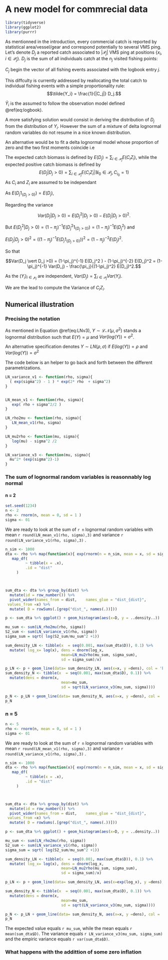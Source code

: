 # A new model for commrecial data

```r
library(tidyverse)
library(ggplot2)
library(purrr)
```

As mentionned in the introduction, every  commercial catch is reported by statistical area/vessel/gear and correspond potentially to several VMS ping.
Let's denote $D_j$  a reported catch associated to $|\mathcal{P}_j|$ VMS ping at positions $\left\lbrace x_i, i\in \mathcal{P}_j \right\rbrace$. $D_j$ is the sum of all individuals catch at the $n_j$ visited fishing points:

\begin{equation}
  D_{j} = \sum_{i \in  C_j} Y_i,
  (\#eq:logbook)
\end{equation} 

$C_j$ begin the vector of all fishing events associated with the logbook entry $j$. 

This diffculty is currently addressed by reallocating the total catch to individual fishing events with a simple proportionality rule:
$$\tilde{Y_i} = \frac{1}{|C_j|} D_j.$$

$\tilde{Y}_i$ is the assumed to follow the observation model defined  \@ref(eq:logbook).


A more satisfying solution would consist in deriving the distribution of $D_j$ from the distribution of $Y_i$. However the sum of a mixture of delta lognormal random variables  do not resume in a nice known distribution. 

An alternative would be to fit a delta lognormal model whose proportion of zero and the two first moments coincide i.e

\begin{align}
P(D_j = 0 \vert S, X) & = \prod_{i\in \mathcal{P}_j} P(Y_i = 0 \vert S, X),\nonumber \\
                      & = \exp{ \left \lbrace- \sum_{i\in \mathcal{P}_j} e^{\xi S(x_i)}\right \rbrace} = \pi_j.
\end{align}


The expected catch biomass is defined by $E(D_j) = \sum_{i\in \mathcal{P}_j} E(C_i Z_i),$ while the expected positive catch biomass is defined by 
$$E(D_j\vert D_j >0) =  \sum_{i\in \mathcal{P}_j} E(C_i Z_i\vert \exists i_0\in\mathcal{P}_j , C_{i_0}=1)$$
As $C_i$ and $Z_i$ are assumed to be independant 

\begin{align*}
E(D_j\vert D_j > 0) & = E(D_j 1_{ \left \lbrace D_j > 0\right\rbrace } )  / P\left ( D_j > 0\right ),   \\
& = E(D_j 1_{ \left \lbrace D_j > 0\right\rbrace } )  / \left (1-\pi_j\right).   \\
\end{align*}

As $E(D_j 1_{ \left \lbrace D_j > 0\right\rbrace } ) = E(D_j ),$

\begin{align}
E(D_j\vert D_j > 0) & = \left (1- \pi_j\right)^{-1} E(D_j)   ,   \nonumber \\
& \left (1- \pi_j\right)^{-1} \sum_{i\in \mathcal{P}_j} E(C_i Z_i),\nonumber \\
& = \left (1- \pi_j\right)^{-1} \sum_{i\in \mathcal{P}_j} (1-p_i) \frac{\mu(x_i)}{1-p_i}, \nonumber \\
& = \left (1- \pi_j\right)^{-1}\sum_{i\in \mathcal{P}_j} \mu(x_i). (\#eq:newobs)
\end{align}


Regarding the variance

$$Var(D_j \vert D_j >0)  = E(D_j^2 \vert D_j >0)- E(D_j \vert D_j >0)^2.$$

But $E(D_j^2 \vert D_j >0) = (1-\pi_j)^{-1} E(D_j^2 1_{\left \lbrace D_j >0\right\rbrace}) = (1-\pi_j)^{-1} E(D_j^2 )$ and

$E(D_j \vert D_j >0)^2 = ((1-\pi_j)^{-1} E(D_j 1_{\left \lbrace D_j >0\right\rbrace}))^2 =  (1-\pi_j)^{-2} E(D_j)^2$.

So that 

$$Var(D_j \vert D_j >0) = (1-\pi_j)^{-1} E(D_j^2 ) - (1-\pi_j)^{-2} E(D_j)^2 = (1-\pi_j)^{-1} Var(D_j) - \frac{\pi_j}{(1-\pi_j)^2} E(D_j)^2.$$

As the $(Y_i )_{i\in \mathcal{p}_j}$ are independent, $Var(D_j) =\sum_{i \in\mathcal{P}_j} Var(Y_i)$.

We are the lead to compute the Variance of $C_i Z_i$. 



\begin{align*}
Var(C_i Z_i) & = E( C_i^2 Z_i^2 ) - E(C_i Z_i)^2,\\
& =  E( C_i^2) E(Z_i^2 ) -E(C_i)^2 E(Z_i)^2,\\
& = p_i E(Z_i^2 ) - p_i^2 E(Z_i)^2 = p_i ( Var(Z_i) + (1-p_i) E(Z_i)^2),\\
& = p_i\left( \frac{\mu(x_i)^2 }{(1-p_i)^2} (e^{\sigma^2}-1) + (1-p_i) \frac{\mu(x_i)^2 }{(1-p_i)^2}\right),\\
& = \frac{p_i}{(1-p_i)^2} \mu(x_i)^2  \left(e^{\sigma^2} -p_i \right)  
\end{align*}




## Numerical illustration 


### Precising the notation 
As mentioned in Equation \@ref(eq:LNv3),  $Y\sim \mathcal{LN}(\mu, \sigma^2)$ stands  a lognormal distribution such that $E(Y) = \mu$ and $Var(log(Y)) = \sigma^2$.

An alternative  specification denotes $Y \sim LN(\rho, \sigma)$ if $E(log(Y))=\rho$ and $Var(log(Y)) = \sigma^2$


The code below is an helper to go back and forth between the different parametrizations.
```r


LN_variance_v1 <- function(rho, sigma){
  ( exp(sigma^2) - 1 ) * exp(2* rho  + sigma^2)
}


LN_mean_v1 <- function(rho, sigma){
   exp( rho + sigma^2/2 )
}

LN_rho2mu <- function(rho, sigma){
   LN_mean_v1(rho, sigma)
}

LN_mu2rho <- function(mu, sigma){
   log(mu) - sigma^2 /2
}

LN_variance_v3 <- function(mu, sigma){
  mu^2* (exp(sigma^2)-1)
}


```


### The sum of lognormal random variables is reasonnably log normal 

#### n = 2

```r
set.seed(1234)
n <- 2
rho <- rnorm(n, mean = 0, sd = 1 )
sigma <- 01
```

We are ready to look at the sum of `r n` lognormal random variables with mean `r round(LN_mean_v1(rho, sigma),3)`  and variance `r  round(LN_variance_v1(rho, sigma),3)` .


```r
n_sim <- 1000
dta <- rho %>% map(function(x){ exp(rnorm(n = n_sim, mean = x, sd = sigma))}) %>% 
   map_df(
         ~ tibble(x = .x), 
         .id = "dist"
     ) 



sum_dta <- dta %>% group_by(dist) %>% 
  mutate(id = row_number()) %>% 
  pivot_wider(names_from = dist,    names_glue = "dist_{dist}",
 values_from =x) %>% 
  mutate( D = rowSums(.[grep("dist_", names(.))]))

p <- sum_dta %>% ggplot() + geom_histogram(aes(x=D, y = ..density..))

mu_sum <- sum(LN_rho2mu(rho, sigma))
S2_sum <- sum(LN_variance_v1(rho, sigma))
sigma_sum = sqrt( log(S2_sum/mu_sum^2 +1))

sum_density_LN <- tibble(x  = seq(0.001, max(sum_dta$D)), 0.1) %>% 
  mutate( log_x= log(x), dens = dnorm(log_x, 
                         mean=LN_mu2rho(mu_sum, sigma_sum), 
                         sd = sigma_sum)/x)

p_LN <- p + geom_line(data= sum_density_LN, aes(x=x, y =dens), col = 'blue')
sum_density_N <- tibble(x  = seq(0.001, max(sum_dta$D), 0.1)) %>% 
  mutate(dens = dnorm(x, 
                         mean=mu_sum, 
                         sd = sqrt(LN_variance_v3(mu_sum, sigma))))

p_N <- p_LN + geom_line(data= sum_density_N, aes(x=x, y =dens), col = 'red')
p_N
```





### n = 5

```r
n <- 5
rho <- rnorm(n, mean = 0, sd = 1 )
sigma <- 01
```

We are ready to look at the sum of `r n` lognormal random variables with mean `r round(LN_mean_v1(rho, sigma),3)`  and variance `r  round(LN_variance_v1(rho, sigma),3)` .


```r
n_sim <- 1000
dta <- rho %>% map(function(x){ exp(rnorm(n = n_sim, mean = x, sd = sigma))}) %>% 
   map_df(
         ~ tibble(x = .x), 
         .id = "dist"
     ) 



sum_dta <- dta %>% group_by(dist) %>% 
  mutate(id = row_number()) %>% 
  pivot_wider(names_from = dist,    names_glue = "dist_{dist}",
 values_from =x) %>% 
  mutate( D = rowSums(.[grep("dist_", names(.))]))

p <- sum_dta %>% ggplot() + geom_histogram(aes(x=D, y = ..density..))

mu_sum <- sum(LN_rho2mu(rho, sigma))
S2_sum <- sum(LN_variance_v1(rho, sigma))
sigma_sum = sqrt( log(S2_sum/mu_sum^2 +1))

sum_density_LN <- tibble(x  = seq(0.001, max(sum_dta$D)), 0.1) %>% 
  mutate( log_x= log(x), dens = dnorm(log_x, 
                         mean=LN_mu2rho(mu_sum, sigma_sum), 
                         sd = sigma_sum)/x)

p_LN <- p + geom_line(data= sum_density_LN, aes(x=exp(log_x), y =dens), col = 'blue')

sum_density_N <- tibble(x  = seq(0.001, max(sum_dta$D), 0.1)) %>% 
  mutate(dens = dnorm(x, 
                         mean=mu_sum, 
                         sd = sqrt(LN_variance_v3(mu_sum, sigma))))

p_N <- p_LN + geom_line(data= sum_density_N, aes(x=x, y =dens), col = 'red')
p_N
```

The expected value equals  `r mu_sum`, while the mean equals  `r mean(sum_dta$D)`. The variance equals `r LN_variance_v3(mu_sum, sigma_sum)` and the empiric variance equals `r var(sum_dta$D)`.



### What happens with the addittion of some zero inflation





